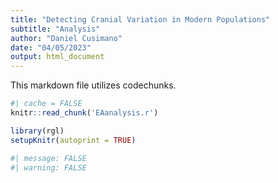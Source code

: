 ```yaml
---
title: "Detecting Cranial Variation in Modern Populations"
subtitle: "Analysis"
author: "Daniel Cusimano"
date: "04/05/2023"
output: html_document
---
```


This markdown file utilizes codechunks. 
```r
#| cache = FALSE
knitr::read_chunk('EAanalysis.r')
```

```r
library(rgl)
setupKnitr(autoprint = TRUE)
```

```r
#| message: FALSE
#| warning: FALSE 
```

```r
```

```r
```